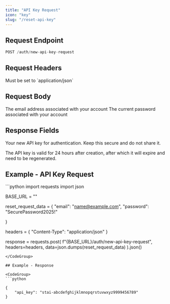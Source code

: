 ```yaml
---
title: "API Key Request"
icon: "key"
slug: "/reset-api-key"
---
```


## Request Endpoint

```python
POST /auth/new-api-key-request
```

## Request Headers

<ParamField header="Content-Type" type="string" required>
  Must be set to `application/json`
</ParamField>

## Request Body

<ParamField body="email" type="string" required>
  The email address associated with your account
</ParamField>

<ParamField body="password" type="string" required>
  The current password associated with your account
</ParamField>

## Response Fields

<ResponseField name="api_key" type="string">
  Your new API key for authentication. Keep this secure and do not share it.
</ResponseField>

<Note>The API key is valid for 24 hours after creation, after which it will expire and need to be regenerated.</Note>

## Example - API Key Request

<CodeGroup>
  ```python
  import requests
  import json

  BASE_URL = ""

  reset_request_data = {
      "email": "name@example.com",
      "password": "SecurePassword2025!"

  }

  headers = {
      "Content-Type": "application/json"
  }

  response = requests.post(
      f"{BASE_URL}/auth/new-api-key-request",
      headers=headers,
      data=json.dumps(reset_request_data)
  ).json()
  ```
</CodeGroup>

## Example - Response

<CodeGroup>
  ```python

  {
      "api_key": "stai-abcdefghijklmnopqrstuvwxyz9999456789"
  }

  ```
</CodeGroup>